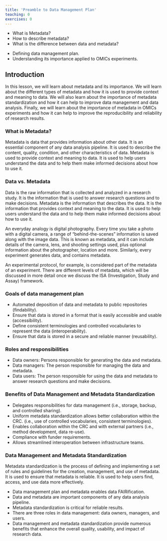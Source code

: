 ```yaml
---
title: 'Preamble to Data Management Plan'
teaching: 0
exercises: 0
---
```


:::::::::::::::::::::::::::::::::::::: questions 

- What is Metadata? 
- How to describe metadata?
- What is the difference between data and metadata?

::::::::::::::::::::::::::::::::::::::::::::::::

::::::::::::::::::::::::::::::::::::: objectives

- Defining data management plan.
- Understanding its importance applied to OMICs experiments.

::::::::::::::::::::::::::::::::::::::::::::::::

## Introduction

In this lesson, we will learn about metadata and its importance. We will learn about the different types of metadata and how it is used to provide context and meaning to data. We will also learn about the importance of metadata standardization and how it can help to improve data management and data analysis. Finally, we will learn about the importance of metadata in OMICs experiments and how it can help to improve the reproducibility and reliability of research results.

### What is Metadata?

Metadata is data that provides information about other data. It is an essential component of any data analysis pipeline. It is used to describe the content, quality, condition, and other characteristics of data. Metadata is used to provide context and meaning to data. It is used to help users understand the data and to help them make informed decisions about how to use it.

### Data vs. Metadata

Data is the raw information that is collected and analyzed in a research study. It is the information that is used to answer research questions and to make decisions. Metadata is the information that describes the data. It is the information that provides context and meaning to the data. It is used to help users understand the data and to help them make informed decisions about how to use it.

An everyday analogy is digital photography. Every time you take a photo with a digital camera, a range of “behind-the-scenes” information is saved along with the image data. This is known as metadata, and it can include details of the camera, lens, and shooting settings used, plus optional information about the photographer, location and more. Similarly, every experiment generates data, and contains metadata.

An experimental protocol, for example, is considered part of the metadata of an experiment. There are different levels of metadata, which will be discussed in more detail once we discuss the ISA (Investigation, Study and Assay) framework.

### Goals of data management plan

 - Automated deposition of data and metadata to public repositories (findability).
 - Ensure that data is stored in a format that is easily accessible and usable (accessibility).
 - Define consistent terminologies and controlled vocabularies to represent the data (interoperability).
 - Ensure that data is stored in a secure and reliable manner (reusability).

### Roles and responsibilities

 - Data owners: Persons responsible for generating the data and metadata.
 - Data managers: The person responsible for managing the data and metadata.
 <!-- - Data stewards: The person responsible for ensuring that the data and metadata are accurate and reliable. -->
 - Data users: The person responsible for using the data and metadata to answer research questions and make decisions.

### Benefits of Data Management and Metadata Standardization

- Delegates responsibilities for data management (i.e., storage, backup, and controlled sharing).
- Uniform metadata standardization allows better collaboration within the CRC. (i.e., use of controlled vocabularies, consistent terminologies).
- Enables collaboration within the CRC and with external partners (i.e., method development, data re-use).
- Compliance with funder requirements.
- Allows streamlined interoperation between infrastructure teams.

### Data Management and Metadata Standardization

Metadata standardization is the process of defining and implementing a set of rules and guidelines for the creation, management, and use of metadata. It is used to ensure that metadata is reliable. It is used to help users find, access, and use data more effectively.

:::::: keypoints
 - Data management plan and metadata enables data FAIRification.
 - Data and metadata are important components of any data analysis pipeline.
 - Metadata standardization is critical for reliable results.
 - There are three roles in data management: data owners, managers, and users.
 - Data management and metadata standardization provide numerous benefits that enhance the overall quality, usability, and impact of research data.
::::::
